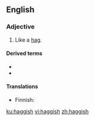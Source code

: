 ==English==

===Adjective===
{{en-adj}}

# Like a [[hag]].

====Derived terms====
* {{l|en|haggishly}}
* {{l|en|haggishness}}

====Translations====
{{trans-top|like a hag}}
* Finnish: {{t|fi|ämmämäinen}}
{{trans-mid}}
{{trans-bottom}}

[[ku:haggish]]
[[vi:haggish]]
[[zh:haggish]]
